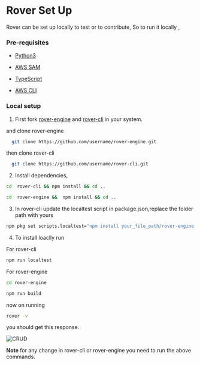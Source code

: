 # Rover Set Up


Rover can be set up locally to test or to contribute, So to run it locally ,


### Pre-requisites

* [Python3](https://www.python.org/downloads/)

* [AWS SAM](https://docs.aws.amazon.com/serverless-application-model/latest/developerguide/install-sam-cli.html)

* [TypeScript](https://www.npmjs.com/package/typescript)

* [AWS CLI](https://docs.aws.amazon.com/cli/latest/userguide/getting-started-install.html)


### Local setup
1.  First fork  [rover-engine](https://github.com/antstackio/rover-engine) and [rover-cli](https://github.com/antstackio/rover-cli) in your system.
 
and  clone rover-engine
```sh
  git clone https://github.com/username/rover-engine.git
```

then clone rover-cli
```sh
  git clone https://github.com/username/rover-cli.git
```

2.  Install dependencies,

```sh
cd  rover-cli && npm install && cd ..
```



```sh
cd  rover-engine &&  npm install && cd ..
```


3.  In rover-cli update the localtest script in package.json,replace the folder path with yours

```sh
npm pkg set scripts.localtest="npm install your_file_path/rover-engine && npm run build && npm install your_file_path/rover-cli -g "  
```

4.  To install loaclly run 

For rover-cli
```sh
npm run localtest   
```

For rover-engine
```sh
cd rover-engine
```

```sh
npm run build
```

now on running 
```sh
rover -v 
```
you should get this response.

![CRUD](../.././assets/roverversion.png)


<b>Note</b> for any change in rover-cli or rover-engine  you need to run the above commands.
 